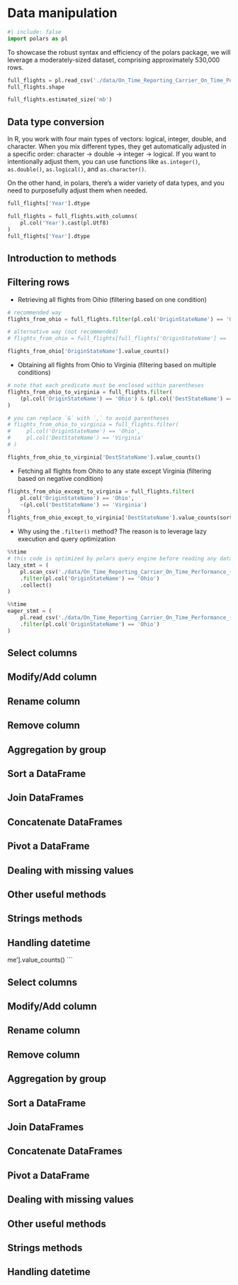# Data manipulation

```python
#| include: false
import polars as pl
```

To showcase the robust syntax and efficiency of the polars package, we will leverage a moderately-sized dataset, comprising approximately 530,000 rows.

```python
full_flights = pl.read_csv('./data/On_Time_Reporting_Carrier_On_Time_Performance_(1987_present)_2022_1.csv')
full_flights.shape
```

```python
full_flights.estimated_size('mb')
```

## Data type conversion

In R, you work with four main types of vectors: logical, integer, double, and character. When you mix different types, they get automatically adjusted in a specific order: character → double → integer → logical. If you want to intentionally adjust them, you can use functions like `as.integer()`, `as.double()`, `as.logical()`, and `as.character()`.

On the other hand, in polars, there's a wider variety of data types, and you need to purposefully adjust them when needed.

```python
full_flights['Year'].dtype
```

```python
full_flights = full_flights.with_columns(
    pl.col('Year').cast(pl.Utf8)
)
full_flights['Year'].dtype
```

## Introduction to methods


## Filtering rows

* Retrieving all flights from Oihio (filtering based on one condition)

```python
# recommended way
flights_from_ohio = full_flights.filter(pl.col('OriginStateName') == 'Ohio')

# alternative way (not recommended)
# flights_from_ohio = full_flights[full_flights['OriginStateName'] == 'Ohio']

flights_from_ohio['OriginStateName'].value_counts()
```

* Obtaining all flights from Ohio to Virginia (filtering based on multiple conditions)

```python
# note that each predicate must be enclosed within parentheses
flights_from_ohio_to_virginia = full_flights.filter(
    (pl.col('OriginStateName') == 'Ohio') & (pl.col('DestStateName') == 'Virginia')
)

# you can replace `&` with `,` to avoid parentheses
# flights_from_ohio_to_virginia = full_flights.filter(
#     pl.col('OriginStateName') == 'Ohio', 
#     pl.col('DestStateName') == 'Virginia'
# )

flights_from_ohio_to_virginia['DestStateName'].value_counts()
```

* Fetching all flights from Ohito to any state except Virginia (filtering based on negative condition)

```python
flights_from_ohio_except_to_virginia = full_flights.filter(
    pl.col('OriginStateName') == 'Ohio', 
    ~(pl.col('DestStateName') == 'Virginia')
)
flights_from_ohio_except_to_virginia['DestStateName'].value_counts(sort=True).head()
```

* Why using the `.filter()` method? The reason is to leverage lazy execution and query optimization

```python
%%time
# this code is optimized by polars query engine before reading any data into memory
lazy_stmt = (
    pl.scan_csv('./data/On_Time_Reporting_Carrier_On_Time_Performance_(1987_present)_2022_1.csv')
    .filter(pl.col('OriginStateName') == 'Ohio')
    .collect()
)
```

```python
%%time
eager_stmt = (
    pl.read_csv('./data/On_Time_Reporting_Carrier_On_Time_Performance_(1987_present)_2022_1.csv')
    .filter(pl.col('OriginStateName') == 'Ohio')
)
```

## Select columns


## Modify/Add column


## Rename column


## Remove column

## Aggregation by group


## Sort a DataFrame


## Join DataFrames


## Concatenate DataFrames

## Pivot a DataFrame


## Dealing with missing values


## Other useful methods


## Strings methods


## Handling datetime


me'].value_counts()
```


## Select columns


## Modify/Add column


## Rename column


## Remove column

## Aggregation by group


## Sort a DataFrame


## Join DataFrames


## Concatenate DataFrames

## Pivot a DataFrame


## Dealing with missing values


## Other useful methods


## Strings methods


## Handling datetime

